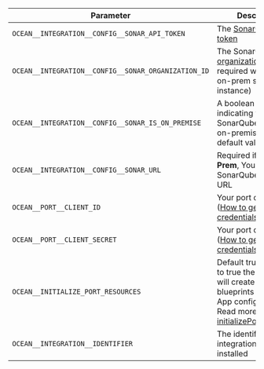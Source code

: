 | Parameter                                           | Description                                                                                                                                                                                                                                                                              | Required |
| --------------------------------------------------- | ---------------------------------------------------------------------------------------------------------------------------------------------------------------------------------------------------------------------------------------------------------------------------------------- | -------- |
| `OCEAN__INTEGRATION__CONFIG__SONAR_API_TOKEN`       | The [SonarQube API token](https://docs.sonarsource.com/sonarqube/9.8/user-guide/user-account/generating-and-using-tokens/#generating-a-token)                                                                                                                                            | ✅       |
| `OCEAN__INTEGRATION__CONFIG__SONAR_ORGANIZATION_ID` | The SonarQube [organization Key](https://docs.sonarsource.com/sonarcloud/appendices/project-information/#project-and-organization-keys) (Not required when using on-prem sonarqube instance)                                                                                             | ✅       |
| `OCEAN__INTEGRATION__CONFIG__SONAR_IS_ON_PREMISE`   | A boolean value indicating whether the SonarQube instance is on-premise. The default value is false                                                                                                                                                                                      | ✅       |
| `OCEAN__INTEGRATION__CONFIG__SONAR_URL`             | Required if using **On-Prem**, Your SonarQube instance URL                                                                                                                                                                                                                               | ❌       |
| `OCEAN__PORT__CLIENT_ID`                            | Your port client id ([How to get the credentials](https://docs.getport.io/build-your-software-catalog/sync-data-to-catalog/api/#find-your-port-credentials))                                                                                                                             | ✅       |
| `OCEAN__PORT__CLIENT_SECRET`                        | Your port client secret ([How to get the credentials](https://docs.getport.io/build-your-software-catalog/sync-data-to-catalog/api/#find-your-port-credentials))                                                                                                                         | ✅       |
| `OCEAN__INITIALIZE_PORT_RESOURCES`                  | Default true, When set to true the integration will create default blueprints and the port App config Mapping. Read more about [initializePortResources](https://ocean.getport.io/develop-an-integration/integration-configuration/#initializeportresources---initialize-port-resources) | ❌       |
| `OCEAN__INTEGRATION__IDENTIFIER`                    | The identifier of the integration that will be installed                                                                                                                                                                                                                                 | ✅       |
